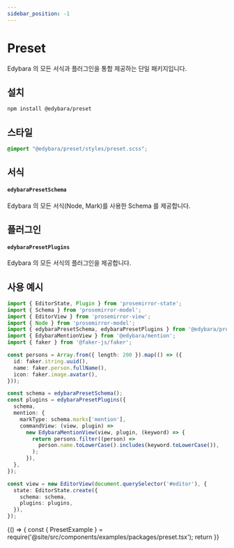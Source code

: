 ```yaml
---
sidebar_position: -1
---
```


# Preset

Edybara 의 모든 서식과 플러그인을 통합 제공하는 단일 패키지입니다.

## 설치

```bash
npm install @edybara/preset
```

## 스타일

```css title="src/index.scss"
@import "@edybara/preset/styles/preset.scss";
```

## 서식

#### `edybaraPresetSchema`

Edybara 의 모든 서식(Node, Mark)를 사용한 Schema 를 제공합니다.

## 플러그인

#### `edybaraPresetPlugins`

Edybara 의 모든 서식의 플러그인을 제공합니다.

## 사용 예시

```typescript title="src/index.ts"
import { EditorState, Plugin } from 'prosemirror-state';
import { Schema } from 'prosemirror-model';
import { EditorView } from 'prosemirror-view';
import { Node } from 'prosemirror-model';
import { edybaraPresetSchema, edybaraPresetPlugins } from '@edybara/preset';
import { EdybaraMentionView } from '@edybara/mention';
import { faker } from '@faker-js/faker';

const persons = Array.from({ length: 200 }).map(() => ({
  id: faker.string.uuid(),
  name: faker.person.fullName(),
  icon: faker.image.avatar(),
}));

const schema = edybaraPresetSchema();
const plugins = edybaraPresetPlugins({
  schema,
  mention: {
    markType: schema.marks['mention'],
    commandView: (view, plugin) =>
      new EdybaraMentionView(view, plugin, (keyword) => {
        return persons.filter((person) =>
          person.name.toLowerCase().includes(keyword.toLowerCase()),
        );
      }),
  },
});

const view = new EditorView(document.querySelector('#editor'), {
  state: EditorState.create({
    schema: schema,
    plugins: plugins,
  }),
});
```

<BrowserOnly>
  {() => {
    const { PresetExample } = require('@site/src/components/examples/packages/preset.tsx');
    return <PresetExample />
  }}
</BrowserOnly>

